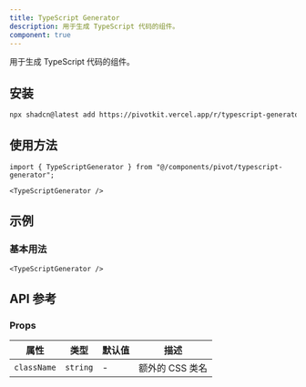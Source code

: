 ```yaml
---
title: TypeScript Generator
description: 用于生成 TypeScript 代码的组件。
component: true
---
```


用于生成 TypeScript 代码的组件。

<ComponentPreview name="typescript-generator-demo" />

## 安装

```bash
npx shadcn@latest add https://pivotkit.vercel.app/r/typescript-generator.json
```

## 使用方法

```tsx
import { TypeScriptGenerator } from "@/components/pivot/typescript-generator";
```

```tsx
<TypeScriptGenerator />
```

## 示例

### 基本用法

```tsx
<TypeScriptGenerator />
```

## API 参考

### Props

| 属性        | 类型     | 默认值 | 描述            |
| ----------- | -------- | ------ | --------------- |
| `className` | `string` | -      | 额外的 CSS 类名 |
